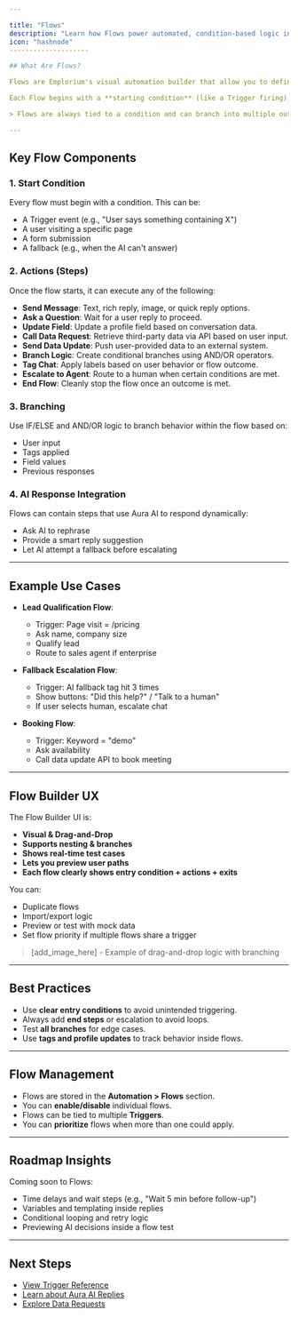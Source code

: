 ```yaml
---

title: "Flows"
description: "Learn how Flows power automated, condition-based logic inside Emplorium to streamline customer interactions."
icon: "hashnode"
--------------------

## What Are Flows?

Flows are Emplorium's visual automation builder that allow you to define what should happen when specific conditions are met. Flows work alongside **Triggers** to provide powerful, no-code automation of chat responses, actions, and dynamic routing.

Each Flow begins with a **starting condition** (like a Trigger firing), then follows a visual path of **steps** that define the AI or platform's behavior, such as replying, updating data, asking a question, or handing off to a human agent.

> Flows are always tied to a condition and can branch into multiple outcomes depending on logic paths.

---
```


## Key Flow Components

### 1. **Start Condition**

Every flow must begin with a condition. This can be:

* A Trigger event (e.g., "User says something containing X")
* A user visiting a specific page
* A form submission
* A fallback (e.g., when the AI can't answer)

### 2. **Actions (Steps)**

Once the flow starts, it can execute any of the following:

* **Send Message**: Text, rich reply, image, or quick reply options.
* **Ask a Question**: Wait for a user reply to proceed.
* **Update Field**: Update a profile field based on conversation data.
* **Call Data Request**: Retrieve third-party data via API based on user input.
* **Send Data Update**: Push user-provided data to an external system.
* **Branch Logic**: Create conditional branches using AND/OR operators.
* **Tag Chat**: Apply labels based on user behavior or flow outcome.
* **Escalate to Agent**: Route to a human when certain conditions are met.
* **End Flow**: Cleanly stop the flow once an outcome is met.

### 3. **Branching**

Use IF/ELSE and AND/OR logic to branch behavior within the flow based on:

* User input
* Tags applied
* Field values
* Previous responses

### 4. **AI Response Integration**

Flows can contain steps that use Aura AI to respond dynamically:

* Ask AI to rephrase
* Provide a smart reply suggestion
* Let AI attempt a fallback before escalating

---

## Example Use Cases

* **Lead Qualification Flow**:

  * Trigger: Page visit = /pricing
  * Ask name, company size
  * Qualify lead
  * Route to sales agent if enterprise

* **Fallback Escalation Flow**:

  * Trigger: AI fallback tag hit 3 times
  * Show buttons: "Did this help?" / "Talk to a human"
  * If user selects human, escalate chat

* **Booking Flow**:

  * Trigger: Keyword = "demo"
  * Ask availability
  * Call data update API to book meeting

---

## Flow Builder UX

The Flow Builder UI is:

* **Visual & Drag-and-Drop**
* **Supports nesting & branches**
* **Shows real-time test cases**
* **Lets you preview user paths**
* **Each flow clearly shows entry condition + actions + exits**

You can:

* Duplicate flows
* Import/export logic
* Preview or test with mock data
* Set flow priority if multiple flows share a trigger

> \[add\_image\_here] - Example of drag-and-drop logic with branching

---

## Best Practices

* Use **clear entry conditions** to avoid unintended triggering.
* Always add **end steps** or escalation to avoid loops.
* Test **all branches** for edge cases.
* Use **tags and profile updates** to track behavior inside flows.

---

## Flow Management

* Flows are stored in the **Automation > Flows** section.
* You can **enable/disable** individual flows.
* Flows can be tied to multiple **Triggers**.
* You can **prioritize** flows when more than one could apply.

---

## Roadmap Insights

Coming soon to Flows:

* Time delays and wait steps (e.g., "Wait 5 min before follow-up")
* Variables and templating inside replies
* Conditional looping and retry logic
* Previewing AI decisions inside a flow test

---

## Next Steps

* [View Trigger Reference](/features/triggers)
* [Learn about Aura AI Replies](/features/aura-ai-agent)
* [Explore Data Requests](/features/integrations-and-extensions)
